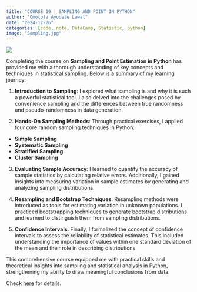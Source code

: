 ```yaml
---
title: "COURSE 19 | SAMPLING AND POINT IN PYTHON"
author: "Omotola Ayodele Lawal"
date: "2024-12-26"
categories: [code, note, DataCamp, Statistic, python]
image: "Sampling.jpg"
---
```


![](Sampling.jpg)

Completing the course on **Sampling and Point Estimation in Python** has provided me with a thorough understanding of key concepts and techniques in statistical sampling. Below is a summary of my learning journey:

1.  **Introduction to Sampling**: I explored what sampling is and why it is such a powerful statistical tool. I also delved into the challenges posed by convenience sampling and the differences between true randomness and pseudo-randomness in data generation.

2.  **Hands-On Sampling Methods**: Through practical exercises, I applied four core random sampling techniques in Python:

-   **Simple Sampling**
-   **Systematic Sampling**
-   **Stratified Sampling**
-   **Cluster Sampling**

3.  **Evaluating Sample Accuracy**: I learned to quantify the accuracy of sample statistics by calculating relative errors. Additionally, I gained insights into measuring variation in sample estimates by generating and analyzing sampling distributions.

4.  **Resampling and Bootstrap Techniques**: Resampling methods were introduced as tools for estimating variation in unknown populations. I practiced bootstrapping techniques to generate bootstrap distributions and learned to distinguish them from sampling distributions.

5.  **Confidence Intervals**: Finally, I formalized the concept of confidence intervals to assess the reliability of statistical estimates. This included understanding the importance of values within one standard deviation of the mean and their role in describing distributions.

This comprehensive course equipped me with practical skills and theoretical insights into sampling and statistical analysis in Python, strengthening my ability to draw meaningful conclusions from data.

Check [here](https://lawaloa.github.io/Sampling/){target="_blank"} for details.
